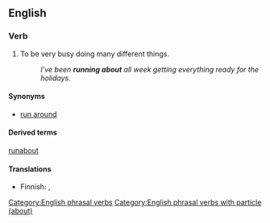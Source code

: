 ==English==

===Verb===
{{en-verb|runs about|running about|ran about|head=[[run]] [[about]]}}

# {{context|idiomatic|intransitive|lang=en}}To be very busy doing many different things.
#: ''I've been '''running about''' all week getting everything ready for the holidays.''

====Synonyms====
* [[run around]]

====Derived terms====
[[runabout]]

====Translations====
{{trans-top|to be very busy doing many things}}
* Finnish: {{t|fi|touhuta}}, {{t|fi|touhuilla}}
{{trans-mid}}
{{trans-bottom}}

[[Category:English phrasal verbs]]
[[Category:English phrasal verbs with particle (about)]]